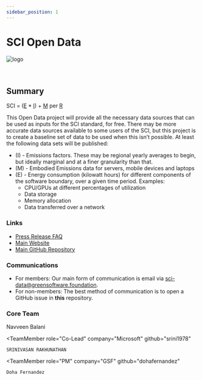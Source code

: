 ```yaml
---
sidebar_position: 1
---
```



# SCI Open Data

<div class="intro-logo">
  <img src="/img/logo.svg" alt="logo" />
</div>
<br />
<br />

## Summary

SCI = ([E](./E) * [I](./I)) + [M](./M) per [R](./R) 


This Open Data project will provide all the necessary data sources that can be used as inputs for the SCI standard, for free. There may be more accurate data sources available to some users of the SCI, but this project is to create a baseline set of data to be used when this isn’t possible. At least the following data sets will be published:

- (I) - Emissions factors. These may be regional yearly averages to begin, but ideally marginal and at a finer granularity than that.
- (M) - Embodied Emissions data for servers, mobile devices and laptops
- (E) - Energy consumption (kilowatt hours) for different components of the software boundary, over a given time period. Examples:
  - CPU/GPUs at different percentages of utilization
  - Data storage
  - Memory allocation
  - Data transferred over a network

### Links

- [Press Release FAQ](https://github.com/Green-Software-Foundation/pr-faqs/blob/main/live/green-software-principles.pr-faq.md)
- [Main Website](https://training.greensoftware.foundation)
- [Main GitHub Repository](https://github.com/Green-Software-Foundation/sci-data)

### Communications

- For members: Our main form of communication is email via sci-data@greensoftware.foundation.
- For non-members: The best method of communication is to open a GitHub issue in **this** repository.

### Core Team

<!---

Replace the below with your team members. 

There should be a core team with at least a PM

--->

<TeamMembers>
  <TeamMember
    role="Co-Lead"
    company="Accenture"
    github="navveenb"
  >
    Navveen Balani
  </TeamMember>

  <TeamMember
    role="Co-Lead"
    company="Microsoft"
    github="srini1978"
  >
    SRINIVASAN RAKHUNATHAN
  </TeamMember>
  
  <TeamMember
    role="PM"
    company="GSF"
    github="dohafernandez"
  >
    Doha Fernandez
  </TeamMember>

</TeamMembers>
